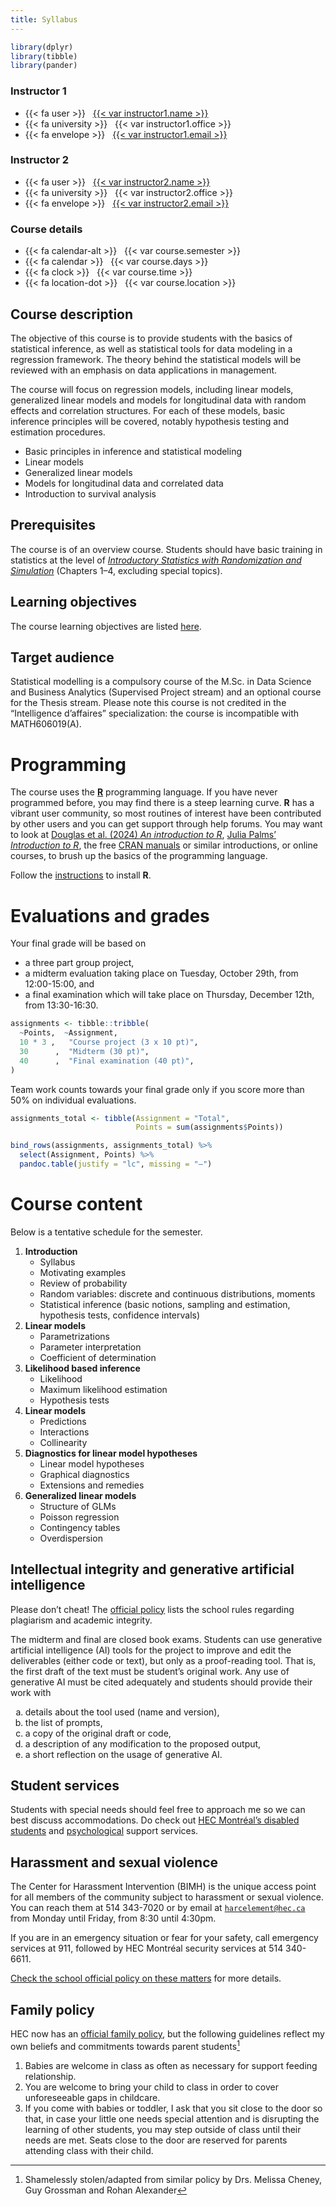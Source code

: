 ```yaml
---
title: Syllabus
---
```


```r
library(dplyr)
library(tibble)
library(pander)
```

::: {.grid .course-details .course-details-smaller}

::: {.g-col-4}
### Instructor 1

- {{< fa user >}} &nbsp; [{{< var instructor1.name >}}]({{< var instructor1.url >}})
- {{< fa university >}} &nbsp; {{< var instructor1.office >}}
- {{< fa envelope >}} &nbsp; <a href='mailto:{{< var instructor1.email >}}'>{{< var instructor1.email >}}</a>
:::


::: {.g-col-4}
### Instructor 2

- {{< fa user >}} &nbsp; [{{< var instructor2.name >}}]({{< var instructor2.url >}})
- {{< fa university >}} &nbsp; {{< var instructor2.office >}}
- {{< fa envelope >}} &nbsp; <a href='mailto:{{< var instructor2.email >}}'>{{< var instructor2.email >}}</a>
:::

::: {.g-col-4}
### Course details
- {{< fa calendar-alt >}} &nbsp; {{< var course.semester >}}
- {{< fa calendar >}} &nbsp; {{< var course.days >}}
- {{< fa clock >}} &nbsp; {{< var course.time >}}
- {{< fa location-dot >}} &nbsp; {{< var course.location >}}
:::


:::

## Course description

The objective of this course is to provide students with the basics of statistical inference, as well as statistical tools for data modeling in a regression framework. The theory behind the statistical models will be reviewed with an emphasis on data applications in management.

The course will focus on regression models, including linear models, generalized linear models and models for longitudinal data with random effects and correlation structures. For each of these models, basic inference principles will be covered, notably hypothesis testing and estimation procedures.


- Basic principles in inference and statistical modeling
- Linear models
- Generalized linear models
- Models for longitudinal data and correlated data
- Introduction to survival analysis

## Prerequisites


The course is of an overview course. Students should have basic training in statistics at the level of [_Introductory Statistics with Randomization and Simulation_](https://www.openintro.org/book/isrs/) (Chapters 1--4, excluding special topics).

## Learning objectives

The course learning objectives are listed [here](learningobjectives.qmd).

## Target audience

Statistical modelling is a compulsory course of the M.Sc. in Data Science and Business Analytics (Supervised Project stream) and an optional course for the Thesis stream. Please note this course is not credited in the "Intelligence d'affaires" specialization: the course is incompatible with MATH606019(A).

<!--


## License

<a rel="license" href="http://creativecommons.org/licenses/by/4.0/"><img alt="Creative Commons License" style="border-width:0" src="https://i.creativecommons.org/l/by/4.0/88x31.png" /></a><br />This work is licensed under a <a rel="license" href="http://creativecommons.org/licenses/by/4.0/">Creative Commons Attribution 4.0 International License</a>.


## Contributors

- [Léo Belzile](https://www.hec.ca/en/profs/leo.belzile.html)
  wrote the new version of the course notes and created most of the exercise sheets and the accompanying solutions.
- [Denis Larocque](https://www.hec.ca/en/profs/denis.larocque.html)
  wrote the initial course notes for _Analyse et inférence statistique_, a precursor to this course.
- [Aurélie Labbe](https://www.hec.ca/en/profs/aurelie.labbe.html)
  transformed these notes into slides and taught multiple iterations of the course, writing **R** scripts and some exercises.
- [Kevin McGregor](https://kevmcgregor.com/) translated the slides from French to English.
- [Juliana Schulz](https://www.hec.ca/en/profs/juliana.schulz.html) taught the first iteration of MATH60604A in the Fall 2019 and created the material for survival analysis.

-->

# Programming

The course uses the  [**R**](https://cran.r-project.org/) programming language. If you have never programmed before, you may find there is a steep learning curve. **R** has a vibrant user community, so most routines of interest have been contributed by other users and you can get support through help forums. You may want to look at [Douglas et al. (2024) *An introduction to R*](https://alexd106.github.io/intro2R/index.html), [Julia Palms' *Introduction to R*](https://bookdown.org/palmjulia/r_intro_script/), the  free [CRAN manuals](https://cran.r-project.org/manuals.html) or similar introductions, or online courses, to brush up the basics of the programming language.

Follow the [instructions](content/installation.qmd) to install **R**.

# Evaluations and grades


Your final grade will be based on 

- a three part group project, 
- a midterm evaluation taking place on Tuesday, October 29th, from 12:00-15:00, and 
- a final examination which will take place on Thursday, December 12th, from 13:30-16:30.


```r
assignments <- tibble::tribble(
  ~Points,  ~Assignment,
  10 * 3 ,   "Course project (3 x 10 pt)",
  30      ,  "Midterm (30 pt)",
  40      ,  "Final examination (40 pt)",
)
```

Team work counts towards your final grade only if you score more than 50% on individual evaluations.

<div class="centered-table">

```r
assignments_total <- tibble(Assignment = "Total",
                            Points = sum(assignments$Points))

bind_rows(assignments, assignments_total) %>%
  select(Assignment, Points) %>%
  pandoc.table(justify = "lc", missing = "—")
```
</div>

# Course content

Below is a tentative schedule for the semester. 

1. **Introduction**
    - Syllabus
    - Motivating examples
    - Review of probability
    - Random variables: discrete and continuous distributions, moments
    - Statistical inference (basic notions, sampling and estimation, hypothesis tests, confidence intervals)
2. **Linear models**
    - Parametrizations
    - Parameter interpretation
    - Coefficient of determination
3.  **Likelihood based inference**
    - Likelihood
    - Maximum likelihood estimation
    - Hypothesis tests
4. **Linear models**
    - Predictions
    - Interactions
    - Collinearity
5. **Diagnostics for linear model hypotheses**
    - Linear model hypotheses
    - Graphical diagnostics
    - Extensions and remedies
6. **Generalized linear models**
    - Structure of GLMs
    - Poisson regression
    - Contingency tables
    - Overdispersion


## Intellectual integrity and generative artificial intelligence

Please don't cheat! The [official policy](https://www.hec.ca/direction_services/secretariat_general/juridique/reglements_politiques/documents/REG_intellectual-integrity-students-v2.pdf) lists the school rules regarding plagiarism and academic integrity.

The midterm and final are closed book exams. Students can use generative artificial intelligence (AI) tools for the project to improve and edit the deliverables (either code or text), but only as a proof-reading tool. That is, the first draft of the text must be student's original work. Any use of generative AI must be cited adequately and students should provide their work with

a. details about the tool used (name and version),
b. the list of prompts,
c. a copy of the original draft or code,
d. a description of any modification to the proposed output,
e. a short reflection on the usage of generative AI.

## Student services

Students with special needs should feel free to approach me so we can best discuss accommodations. Do check out [HEC Montréal's disabled students](https://www.hec.ca/en/students/support-resources/support-disabled-students/index.html) and [psychological](https://www.hec.ca/en/students/support-resources/psychological-support/index.html) support services.

## Harassment and sexual violence

The Center for Harassment Intervention (BIMH) is the unique access point for all members of the community subject to harassment or sexual violence. You can reach them at 514 343-7020 or by email at [`harcelement@hec.ca`](mailto:harcelement@hec.ca) from Monday until Friday, from 8:30 until 4:30pm.

If you are in an emergency situation or fear for your safety, call emergency services at 911, followed by HEC Montréal security services at 514 340-6611.

[Check the school official policy on these matters](https://www.hec.ca/direction_services/secretariat_general/juridique/reglements_politiques/documents/policy-to-prevent-and-fight-sexual-violence.pdf) for more details.

## Family policy

HEC now has an [official family policy](https://www.hec.ca/direction_services/secretariat_general/juridique/reglements_politiques/documents/DIR_parents-etudes.pdf), but the following guidelines reflect my own beliefs and commitments towards parent students^[Shamelessly stolen/adapted from similar policy by Drs. Melissa Cheney, Guy Grossman and Rohan Alexander]

1. Babies are welcome in class as often as necessary for support feeding relationship.
2. You are welcome to bring your child to class in order to cover unforeseeable gaps in childcare. 
3. If you come with babies or toddler, I ask that you sit close to the door so that, in case your little one needs special attention and is disrupting the learning of other students, you may step outside of class until their needs are met. Seats close to the door are reserved for parents attending class with their child.
